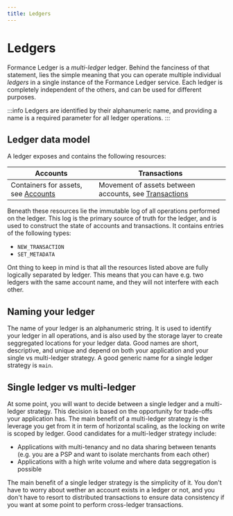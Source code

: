```yaml
---
title: Ledgers
---
```

# Ledgers

Formance Ledger is a _multi-ledger_ ledger. Behind the fanciness of that statement, lies the simple meaning that you can operate multiple individual _ledgers_ in a single instance of the Formance Ledger service. Each ledger is completely independent of the others, and can be used for different purposes.

:::info
Ledgers are identified by their alphanumeric name, and providing a name is a required parameter for all ledger operations.
:::

## Ledger data model

A ledger exposes and contains the following resources:

| Accounts                                                       | Transactions                                                        |
|----------------------------------------------------------------|----------------------------------------------------------------------|
| Containers for assets, see [Accounts](#accounts)               | Movement of assets between accounts, see [Transactions](#transactions) |

Beneath these resources lie the immutable log of all operations performed on the ledger. This log is the primary source of truth for the ledger, and is used to construct the state of accounts and transactions. It contains entries of the following types:

* `NEW_TRANSACTION`
* `SET_METADATA`

Ont thing to keep in mind is that all the resources listed above are fully logically separated by ledger. This means that you can have e.g. two ledgers with the same account name, and they will not interfere with each other.

## Naming your ledger

The name of your ledger is an alphanumeric string. It is used to identify your ledger in all operations, and is also used by the storage layer to create seggregated locations for your ledger data. Good names are short, descriptive, and unique and depend on both your application and your single vs multi-ledger strategy. A good generic name for a single ledger strategy is `main`.

## Single ledger vs multi-ledger

At some point, you will want to decide between a single ledger and a multi-ledger strategy. This decision is based on the opportunity for trade-offs your application has. The main benefit of a multi-ledger strategy is the leverage you get from it in term of horizontal scaling, as the locking on write is scoped by ledger. Good candidates for a multi-ledger strategy include:

* Applications with multi-tenancy and no data sharing between tenants (e.g. you are a PSP and want to isolate merchants from each other)
* Applications with a high write volume and where data seggregation is possible

The main benefit of a single ledger strategy is the simplicity of it. You don't have to worry about wether an account exists in a ledger or not, and you don't have to resort to distributed transactions to ensure data consistency if you want at some point to perform cross-ledger transactions.